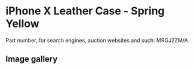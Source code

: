 # iPhone X Leather Case - Spring Yellow

Part number, for search engines, auction websites and such: MRGJ2ZM/A

## Image gallery

<div style={{ width: "768px" }}>
  <GalleryComponent
    images={[
      {
        original: "/everysource/MRGJ2",
        thumbnail: "/everypreview/MRGJ2",
      },
      {
        original: "/everysource/MRGJ2_AV1_SILVER",
        thumbnail: "/everypreview/MRGJ2_AV1_SILVER",
      },
      {
        original: "/everysource/MRGJ2_AV1_SPACE_GRAY",
        thumbnail: "/everypreview/MRGJ2_AV1_SPACE_GRAY",
      },
      {
        original: "/everysource/MRGJ2_AV2",
        thumbnail: "/everypreview/MRGJ2_AV2",
      }
    ]}
  />
</div>
